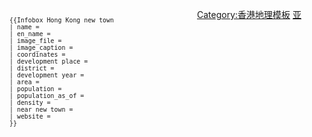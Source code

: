 {{infobox_settlement
| name = {{{name}}}
| other_name = {{{en_name|}}}
| image_skyline = [[File:{{{image_file}}}|{{px|{{{image_size|}}}|250}}]]
| image_caption    = {{{image_caption<includeonly>|</includeonly>}}}
| coordinates = {{{coordinates|}}}
| settlement_type = [[香港新市鎮|新市鎮]]
| pushpin_map = Hong Kong
| pushpin_map_caption = 在香港的位置
| subdivision_type = 行政區
| subdivision_name = {{HKG}}
| subdivision_type1 = 地域
| subdivision_name1 = {{{development place}}}
| subdivision_type2 = [[香港行政區劃|分區]]
| subdivision_name2 = {{{district}}}
| established_title = 發展年份
| established_date = {{{development year}}}
| area_total_km2 = {{{area|}}}
| population_total = {{{population}}}人
| population_as_of = {{{population_as_of}}}年
| population_density_km2 = {{{density|}}}
| blank_name =接近的[[新市鎮]]
| blank_info = {{{near new town}}}
| website =  {{{website|}}}
}}
<noinclude><div style="width:300px; float:left; "><small><pre>
{{Infobox Hong Kong new town
| name = 
| en_name = 
| image_file = 
| image_caption = 
| coordinates = 
| development place = 
| district = 
| development year = 
| area = 
| population = 
| population_as_of = 
| density = 
| near new town = 
| website = 
}}</pre></small></div>
<noinclude>
[[Category:香港地理模板]]
[[Category:行政区划信息框模板|亚]]
</noinclude>